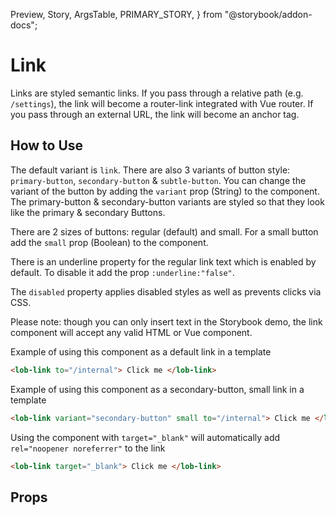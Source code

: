   Preview,
  Story,
  ArgsTable,
  PRIMARY_STORY,
} from "@storybook/addon-docs";

# Link

Links are styled semantic links. If you pass through a relative path (e.g. `/settings`), the link will become a router-link integrated with Vue router. If you pass through an external URL, the link will become an anchor tag.

<Preview>
  <Story id="components-link--regular-link" />
</Preview>

## How to Use

The default variant is `link`. There are also 3 variants of button style: `primary-button`, `secondary-button` & `subtle-button`.
You can change the variant of the button by adding the `variant` prop (String) to the component.
The primary-button & secondary-button variants are styled so that they look like the primary & secondary Buttons.

There are 2 sizes of buttons: regular (default) and small. For a small button add the `small` prop (Boolean) to the component.

There is an underline property for the regular link text which is enabled by default. To disable it add the prop `:underline:"false"`.

The `disabled` property applies disabled styles as well as prevents clicks via CSS.

Please note: though you can only insert text in the Storybook demo, the link component will accept any valid HTML or Vue component.

Example of using this component as a default link in a template

```html
<lob-link to="/internal"> Click me </lob-link>
```

Example of using this component as a secondary-button, small link in a template

```html
<lob-link variant="secondary-button" small to="/internal"> Click me </lob-link>
```

Using the component with `target="_blank"` will automatically add `rel="noopener noreferrer"` to the link

```html
<lob-link target="_blank"> Click me </lob-link>
```

## Props

<ArgsTable story={PRIMARY_STORY} />
